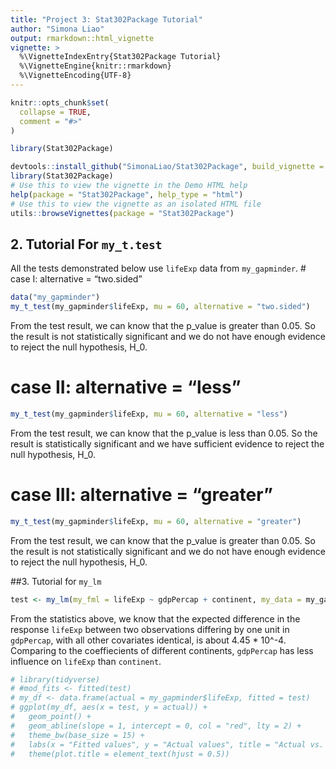 ```yaml
---
title: "Project 3: Stat302Package Tutorial"
author: "Simona Liao"
output: rmarkdown::html_vignette
vignette: >
  %\VignetteIndexEntry{Stat302Package Tutorial}
  %\VignetteEngine{knitr::rmarkdown}
  %\VignetteEncoding{UTF-8}
---
```


```r
knitr::opts_chunk$set(
  collapse = TRUE,
  comment = "#>"
)
```

```r
library(Stat302Package)
```

```r
devtools::install_github("SimonaLiao/Stat302Package", build_vignette = TRUE, build_opts = c())
library(Stat302Package)
# Use this to view the vignette in the Demo HTML help
help(package = "Stat302Package", help_type = "html")
# Use this to view the vignette as an isolated HTML file
utils::browseVignettes(package = "Stat302Package")
```

## 2. Tutorial For `my_t.test`
All the tests demonstrated below use `lifeExp` data from `my_gapminder`.
# case I: alternative = "two.sided"
  \begin{align}
  H_0: \mu &= 60,\\
  H_a: \mu &\neq 60.
  \end{align}
```r
data("my_gapminder")
my_t_test(my_gapminder$lifeExp, mu = 60, alternative = "two.sided")
```
From the test result, we can know that the p_value is greater than 0.05. So the result is not statistically significant and we do not have enough evidence to reject the null hypothesis, H_0.

# case II: alternative = "less"
  \begin{align}
  H_0: \mu &= 60,\\
  H_a: \mu &< 60.
  \end{align}
```r
my_t_test(my_gapminder$lifeExp, mu = 60, alternative = "less")
```
From the test result, we can know that the p_value is less than 0.05. So the result is statistically significant and we have sufficient evidence to reject the null hypothesis, H_0.

# case III: alternative = "greater"
  \begin{align}
  H_0: \mu &= 60,\\
  H_a: \mu &> 60.
  \end{align}
```r
my_t_test(my_gapminder$lifeExp, mu = 60, alternative = "greater")
```
From the test result, we can know that the p_value is greater than 0.05. So the result is not statistically significant and we do not have enough evidence to reject the null hypothesis, H_0.

##3. Tutorial for `my_lm`
```r
test <- my_lm(my_fml = lifeExp ~ gdpPercap + continent, my_data = my_gapminder)
```
From the statistics above, we know that the expected difference in the response `lifeExp` between two observations differing by one unit in `gdpPercap`, with all other covariates identical, is about 4.45 * 10^-4. Comparing to the coeffiecients of different continents, `gdpPercap` has less influence on `lifeExp` than `continent`.

```r
# library(tidyverse)
# #mod_fits <- fitted(test)
# my_df <- data.frame(actual = my_gapminder$lifeExp, fitted = test)
# ggplot(my_df, aes(x = test, y = actual)) +
#   geom_point() +
#   geom_abline(slope = 1, intercept = 0, col = "red", lty = 2) + 
#   theme_bw(base_size = 15) +
#   labs(x = "Fitted values", y = "Actual values", title = "Actual vs. Fitted") +
#   theme(plot.title = element_text(hjust = 0.5))
```



